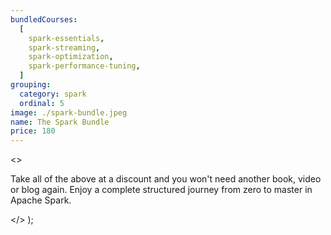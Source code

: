 ```yaml
---
bundledCourses:
  [
    spark-essentials,
    spark-streaming,
    spark-optimization,
    spark-performance-tuning,
  ]
grouping:
  category: spark
  ordinal: 5
image: ./spark-bundle.jpeg
name: The Spark Bundle
price: 180
---
```


  <>
    <p>
      Take all of the above at a discount and you won't need another book, video
      or blog again. Enjoy a complete structured journey from zero to master in
      Apache Spark.
    </p>
  </>
);
